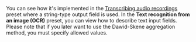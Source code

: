 <Cut title="How do I create a task using both input and output text fields?">

You can see how it's implemented in the [Transcribing audio recordings](https://toloka.ai/en/docs/guide/tutorials/transcript-audio) preset where a string-type output field is used. In the **Text recognition from an image (OCR)** preset, you can view how to describe text input fields. Please note that if you later want to use the Dawid-Skene aggregation method, you must specify allowed values.

</Cut>